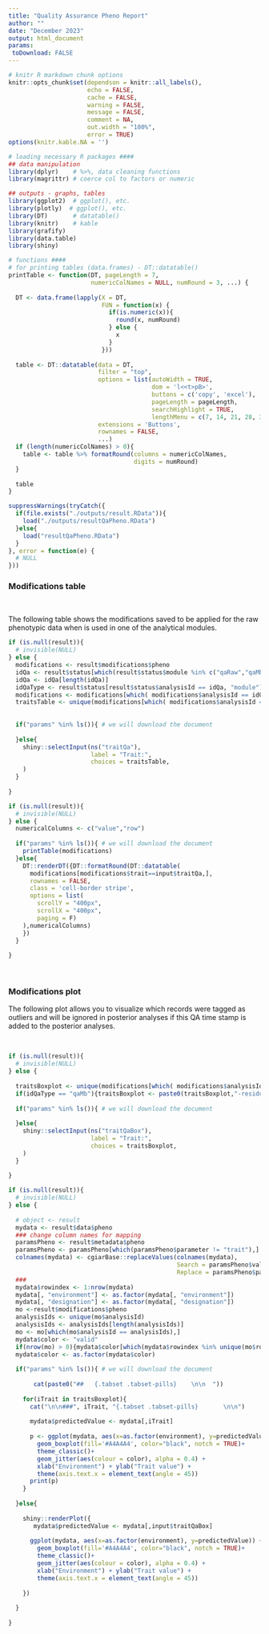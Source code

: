 ```yaml
---
title: "Quality Assurance Pheno Report"
author: ""
date: "December 2023"
output: html_document
params:
 toDownload: FALSE
---
```


```r

# knitr R markdown chunk options
knitr::opts_chunk$set(dependson = knitr::all_labels(),
                      echo = FALSE,
                      cache = FALSE,
                      warning = FALSE,
                      message = FALSE,
                      comment = NA,
                      out.width = "100%",
                      error = TRUE)
options(knitr.kable.NA = '')

# loading necessary R packages ####
## data manipulation
library(dplyr)    # %>%, data cleaning functions
library(magrittr) # coerce col to factors or numeric

## outputs - graphs, tables
library(ggplot2)  # ggplot(), etc.
library(plotly)  # ggplot(), etc.
library(DT)       # datatable()
library(knitr)    # kable
library(grafify)
library(data.table)
library(shiny)
```

```r

# functions ####
# for printing tables (data.frames) - DT::datatable()
printTable <- function(DT, pageLength = 7, 
                       numericColNames = NULL, numRound = 3, ...) {
  
  DT <- data.frame(lapply(X = DT, 
                          FUN = function(x) {
                            if(is.numeric(x)){
                              round(x, numRound)
                            } else {
                              x
                            }
                          }))
  
  table <- DT::datatable(data = DT, 
                         filter = "top", 
                         options = list(autoWidth = TRUE, 
                                        dom = 'l<<t>pB>', 
                                        buttons = c('copy', 'excel'),
                                        pageLength = pageLength,
                                        searchHighlight = TRUE,
                                        lengthMenu = c(7, 14, 21, 28, 35)),
                         extensions = 'Buttons',
                         rownames = FALSE,
                         ...)
  if (length(numericColNames) > 0){
    table <- table %>% formatRound(columns = numericColNames,
                                   digits = numRound)
  }
  
  table
}
```

```r

suppressWarnings(tryCatch({
  if(file.exists("./outputs/result.RData")){
    load("./outputs/resultQaPheno.RData")
  }else{
    load("resultQaPheno.RData")
  }
}, error = function(e) {
  # NULL
}))

```


### Modifications table
<p>&nbsp;</p>

The following table shows the modifications saved to be applied for the raw phenotypic data when is used in one of the analytical modules.

```r

if (is.null(result)){
  # invisible(NULL)
} else {
  modifications <- result$modifications$pheno
  idQa <- result$status[which(result$status$module %in% c("qaRaw","qaMb")),"analysisId"];
  idQa <- idQa[length(idQa)]
  idQaType <- result$status[result$status$analysisId == idQa, "module"]
  modifications <- modifications[which( modifications$analysisId == idQa & modifications$module == idQaType),]
  traitsTable <- unique(modifications[which( modifications$analysisId == idQa),"trait"])
  
  
  if("params" %in% ls()){ # we will download the document
    
  }else{
    shiny::selectInput(ns("traitQa"), 
                       label = "Trait:", 
                       choices = traitsTable, 
    )
  }
  
}

```


```r
if (is.null(result)){
  # invisible(NULL)
} else {
  numericalColumns <- c("value","row") 
  
  if("params" %in% ls()){ # we will download the document
    printTable(modifications)
  }else{
    DT::renderDT({DT::formatRound(DT::datatable(
      modifications[modifications$trait==input$traitQa,],
      rownames = FALSE,
      class = 'cell-border stripe',
      options = list(
        scrollY = "400px",
        scrollX = "400px",
        paging = F)
    ),numericalColumns)
    })
  }
  
}

```



<p>&nbsp;</p>

### Modifications plot

The following plot allows you to visualize which records were tagged as outliers and will be ignored in posterior analyses if this QA time stamp is added to the posterior analyses.

<p>&nbsp;</p>

```r

if (is.null(result)){
  # invisible(NULL)
} else {
  
  traitsBoxplot <- unique(modifications[which( modifications$analysisId == idQa),"trait"])
  if(idQaType == "qaMb"){traitsBoxplot <- paste0(traitsBoxplot,"-residual")}
  
  if("params" %in% ls()){ # we will download the document
    
  }else{
    shiny::selectInput(ns("traitQaBox"), 
                       label = "Trait:", 
                       choices = traitsBoxplot, 
    )
  }
  
}

```

```r
if (is.null(result)){
  # invisible(NULL)
} else {
  
  # object <- result
  mydata <- result$data$pheno
  ### change column names for mapping
  paramsPheno <- result$metadata$pheno
  paramsPheno <- paramsPheno[which(paramsPheno$parameter != "trait"),]
  colnames(mydata) <- cgiarBase::replaceValues(colnames(mydata), 
                                               Search = paramsPheno$value, 
                                               Replace = paramsPheno$parameter )
  ###
  mydata$rowindex <- 1:nrow(mydata)
  mydata[, "environment"] <- as.factor(mydata[, "environment"])
  mydata[, "designation"] <- as.factor(mydata[, "designation"])
  mo <-result$modifications$pheno
  analysisIds <- unique(mo$analysisId)
  analysisIds <- analysisIds[length(analysisIds)]
  mo <- mo[which(mo$analysisId == analysisIds),]
  mydata$color <- "valid"
  if(nrow(mo) > 0){mydata$color[which(mydata$rowindex %in% unique(mo$row))]="tagged"}
  mydata$color <- as.factor(mydata$color)
 
  if("params" %in% ls()){ # we will download the document
    
       cat(paste0("##   {.tabset .tabset-pills}    \n\n  "))
    
    for(iTrait in traitsBoxplot){
      cat("\n\n###", iTrait, "{.tabset .tabset-pills}       \n\n")
      
      mydata$predictedValue <- mydata[,iTrait]
      
      p <- ggplot(mydata, aes(x=as.factor(environment), y=predictedValue)) +
        geom_boxplot(fill='#A4A4A4', color="black", notch = TRUE)+
        theme_classic()+
        geom_jitter(aes(colour = color), alpha = 0.4) +
        xlab("Environment") + ylab("Trait value") +
        theme(axis.text.x = element_text(angle = 45))
      print(p)
    }
    
  }else{
    
    shiny::renderPlot({
       mydata$predictedValue <- mydata[,input$traitQaBox]
      
      ggplot(mydata, aes(x=as.factor(environment), y=predictedValue)) +
        geom_boxplot(fill='#A4A4A4', color="black", notch = TRUE)+
        theme_classic()+
        geom_jitter(aes(colour = color), alpha = 0.4) +
        xlab("Environment") + ylab("Trait value") +
        theme(axis.text.x = element_text(angle = 45))
      
    })
    
  }
  
}
```









